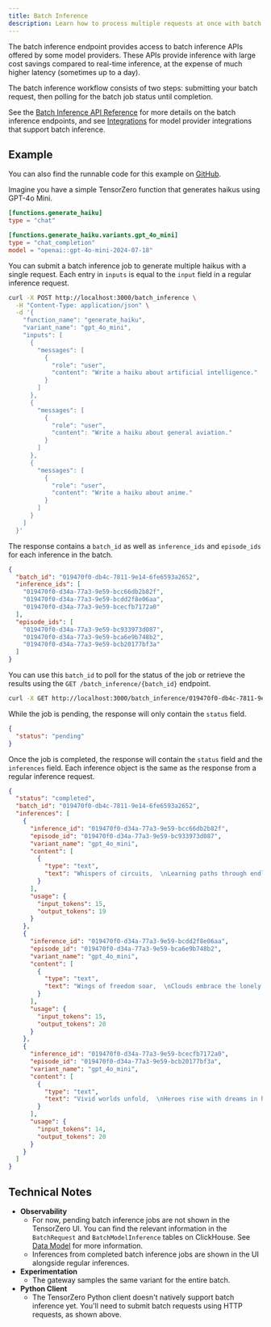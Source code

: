 ```yaml
---
title: Batch Inference
description: Learn how to process multiple requests at once with batch inference to save on inference costs at the expense of longer wait times.
---
```


The batch inference endpoint provides access to batch inference APIs offered by some model providers.
These APIs provide inference with large cost savings compared to real-time inference, at the expense of much higher latency (sometimes up to a day).

The batch inference workflow consists of two steps: submitting your batch request, then polling for the batch job status until completion.

See the [Batch Inference API Reference](/gateway/api-reference/batch-inference/) for more details on the batch inference endpoints, and see [Integrations](/gateway/integrations/) for model provider integrations that support batch inference.

## Example

<Tip>

You can also find the runnable code for this example on [GitHub](https://github.com/tensorzero/tensorzero/tree/main/examples/guides/batch-inference).

</Tip>

Imagine you have a simple TensorZero function that generates haikus using GPT-4o Mini.

```toml
[functions.generate_haiku]
type = "chat"

[functions.generate_haiku.variants.gpt_4o_mini]
type = "chat_completion"
model = "openai::gpt-4o-mini-2024-07-18"
```

You can submit a batch inference job to generate multiple haikus with a single request.
Each entry in `inputs` is equal to the `input` field in a regular inference request.

```sh
curl -X POST http://localhost:3000/batch_inference \
  -H "Content-Type: application/json" \
  -d '{
    "function_name": "generate_haiku",
    "variant_name": "gpt_4o_mini",
    "inputs": [
      {
        "messages": [
          {
            "role": "user",
            "content": "Write a haiku about artificial intelligence."
          }
        ]
      },
      {
        "messages": [
          {
            "role": "user",
            "content": "Write a haiku about general aviation."
          }
        ]
      },
      {
        "messages": [
          {
            "role": "user",
            "content": "Write a haiku about anime."
          }
        ]
      }
    ]
  }'
```

The response contains a `batch_id` as well as `inference_ids` and `episode_ids` for each inference in the batch.

```json
{
  "batch_id": "019470f0-db4c-7811-9e14-6fe6593a2652",
  "inference_ids": [
    "019470f0-d34a-77a3-9e59-bcc66db2b82f",
    "019470f0-d34a-77a3-9e59-bcdd2f8e06aa",
    "019470f0-d34a-77a3-9e59-bcecfb7172a0"
  ],
  "episode_ids": [
    "019470f0-d34a-77a3-9e59-bc933973d087",
    "019470f0-d34a-77a3-9e59-bca6e9b748b2",
    "019470f0-d34a-77a3-9e59-bcb20177bf3a"
  ]
}
```

You can use this `batch_id` to poll for the status of the job or retrieve the results using the `GET /batch_inference/{batch_id}` endpoint.

```sh
curl -X GET http://localhost:3000/batch_inference/019470f0-db4c-7811-9e14-6fe6593a2652
```

While the job is pending, the response will only contain the `status` field.

```json
{
  "status": "pending"
}
```

Once the job is completed, the response will contain the `status` field and the `inferences` field.
Each inference object is the same as the response from a regular inference request.

```json
{
  "status": "completed",
  "batch_id": "019470f0-db4c-7811-9e14-6fe6593a2652",
  "inferences": [
    {
      "inference_id": "019470f0-d34a-77a3-9e59-bcc66db2b82f",
      "episode_id": "019470f0-d34a-77a3-9e59-bc933973d087",
      "variant_name": "gpt_4o_mini",
      "content": [
        {
          "type": "text",
          "text": "Whispers of circuits,  \nLearning paths through endless code,  \nDreams in binary."
        }
      ],
      "usage": {
        "input_tokens": 15,
        "output_tokens": 19
      }
    },
    {
      "inference_id": "019470f0-d34a-77a3-9e59-bcdd2f8e06aa",
      "episode_id": "019470f0-d34a-77a3-9e59-bca6e9b748b2",
      "variant_name": "gpt_4o_mini",
      "content": [
        {
          "type": "text",
          "text": "Wings of freedom soar,  \nClouds embrace the lonely flight,  \nSky whispers adventure."
        }
      ],
      "usage": {
        "input_tokens": 15,
        "output_tokens": 20
      }
    },
    {
      "inference_id": "019470f0-d34a-77a3-9e59-bcecfb7172a0",
      "episode_id": "019470f0-d34a-77a3-9e59-bcb20177bf3a",
      "variant_name": "gpt_4o_mini",
      "content": [
        {
          "type": "text",
          "text": "Vivid worlds unfold,  \nHeroes rise with dreams in hand,  \nInk and dreams collide."
        }
      ],
      "usage": {
        "input_tokens": 14,
        "output_tokens": 20
      }
    }
  ]
}
```

## Technical Notes

- **Observability**
  - For now, pending batch inference jobs are not shown in the TensorZero UI.
    You can find the relevant information in the `BatchRequest` and `BatchModelInference` tables on ClickHouse.
    See [Data Model](/gateway/data-model/) for more information.
  - Inferences from completed batch inference jobs are shown in the UI alongside regular inferences.
- **Experimentation**
  - The gateway samples the same variant for the entire batch.
- **Python Client**
  - The TensorZero Python client doesn't natively support batch inference yet.
    You'll need to submit batch requests using HTTP requests, as shown above.
